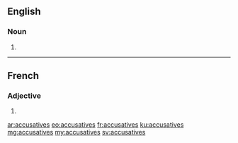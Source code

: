 ==English==

===Noun===
{{head|en}}

# {{plural of|accusative}}

----

==French==

===Adjective===
{{fr-adj-form}} {{f-p}}

# {{form of|feminine plural|accusatif|lang=fr}}

[[ar:accusatives]]
[[eo:accusatives]]
[[fr:accusatives]]
[[ku:accusatives]]
[[mg:accusatives]]
[[my:accusatives]]
[[sv:accusatives]]